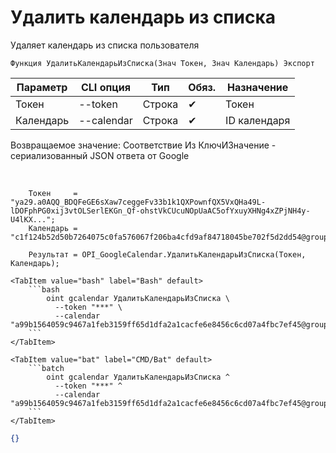 ﻿---
sidebar_position: 4
description: Удалить календарь из списка и другие функции для работы с Google Calendar в Открытом пакете интеграций - бесплатной open-source библиотеке интеграций для 1С:Предприятие 8, OneScript и CLI
keywords: [1C, 1С, 1С:Предприятие, 1С:Предприятие 8.3, API, Интеграция, Сервисы, Обмен, OneScript, CLI, Google Calendar]
---


# Удалить календарь из списка
 Удаляет календарь из списка пользователя



`Функция УдалитьКалендарьИзСписка(Знач Токен, Знач Календарь) Экспорт`

  | Параметр | CLI опция | Тип | Обяз. | Назначение |
  |-|-|-|-|-|
  | Токен | --token | Строка | &#x2714; | Токен |
  | Календарь | --calendar | Строка | &#x2714; | ID календаря |

  
  Возвращаемое значение:   Соответствие Из КлючИЗначение - сериализованный JSON ответа от Google

<br/>



```bsl title="Пример использования для 1С:Предприятие/OneScript"
    Токен     = "ya29.a0AQQ_BDQFeGE6sXaw7ceggeFv33b1k1QXPownfQX5VxQHa49L-lDOFphPG0xij3vtOLSerlEKGn_Qf-ohstVkCUcuNOpUaAC5ofYxuyXHNg4xZPjNH4y-U4lKX...";
    Календарь = "c1f124b52d50b7264075c0fa576067f206ba4cfd9af84718045be702f5d2dd54@group.calendar.google.com";

    Результат = OPI_GoogleCalendar.УдалитьКалендарьИзСписка(Токен, Календарь);
```
    

 <Tabs>
  
    <TabItem value="bash" label="Bash" default>
        ```bash
            oint gcalendar УдалитьКалендарьИзСписка \
              --token "***" \
              --calendar "a99b1564059c9467a1feb3159ff65d1dfa2a1cacfe6e8456c6cd07a4fbc7ef45@group.calendar.google.com"
        ```
    </TabItem>
  
    <TabItem value="bat" label="CMD/Bat" default>
        ```batch
            oint gcalendar УдалитьКалендарьИзСписка ^
              --token "***" ^
              --calendar "a99b1564059c9467a1feb3159ff65d1dfa2a1cacfe6e8456c6cd07a4fbc7ef45@group.calendar.google.com"
        ```
    </TabItem>
</Tabs>


```json title="Результат"
{}
```
